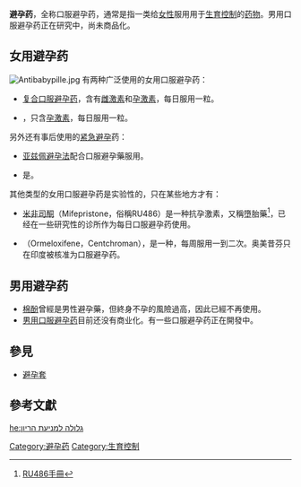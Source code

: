 {{medical}}
{{See also|生育控制}}
'''避孕药'''，全称口服避孕药，通常是指一类给[[女性|女性]]服用用于[[生育控制|生育控制]]的[[药物|药物]]。男用口服避孕药正在研究中，尚未商品化。

==女用避孕药==
[[File:Antibabypille.jpg|thumb]]
有两种广泛使用的女用口服避孕药：
* [[复合口服避孕药|复合口服避孕药]]，含有[[雌激素|雌激素]]和[[孕激素|孕激素]]，每日服用一粒。
* {{le|单纯孕激素避孕药|Progestogen-only pill}}，只含[[孕激素|孕激素]]，每日服用一粒。

另外还有事后使用的[[紧急避孕|紧急避孕]]药：
* [[亚兹佩避孕法|亚兹佩避孕法]]配合口服避孕藥服用。
* {{le|醋酸乌利司他|Ulipristal acetate}}是{{le|抗黃體素|antiprogestogen}}。

其他类型的女用口服避孕药是实验性的，只在某些地方才有：
* [[米非司酮|米非司酮]]（Mifepristone，俗稱RU486）是一种抗孕激素，又稱墮胎藥<ref>[http://intermargins.net/repression/deviant/Marriage/fornicator/abortion/articles/ru486facts.htm RU486手冊]</ref>，已经在一些研究性的诊所作为每日口服避孕药使用。
* {{le|奥美昔芬|Ormeloxifene}}（Ormeloxifene，Centchroman），是一种{{le|选择性雌激素受体调节素|Selective estrogen-receptor modulator}}，每周服用一到二次。奥美昔芬只在印度被核准为口服避孕药。

==男用避孕药==
* [[棉酚|棉酚]]曾經是男性避孕藥，但終身不孕的風險過高，因此已經不再使用。
* [[男性避孕#藥物|男用口服避孕药]]目前还没有商业化。有一些口服避孕药正在開發中。

==參見==
* [[避孕套|避孕套]]

==參考文獻==
{{reflist}}

{{Birth control methods}}
{{激素避孕药}}

{{pharm-stub}}

[[Category:避孕药|Category:避孕药]]
[[Category:生育控制|Category:生育控制]]


[[he:גלולה_למניעת_הריון|he:גלולה למניעת הריון]]